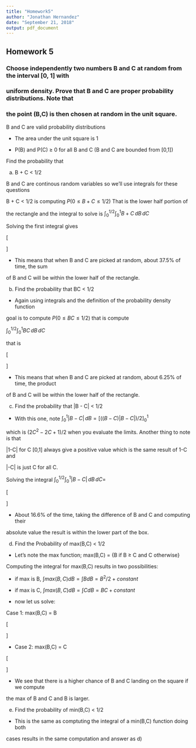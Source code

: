 ```yaml
---
title: "Homework5"
author: "Jonathan Hernandez"
date: "September 21, 2018"
output: pdf_document
---
```


## Homework 5

### Choose independently two numbers B and C at random from the interval [0, 1] with

### uniform density. Prove that B and C are proper probability distributions. Note that 

### the point (B,C) is then chosen at random in the unit square.

B and C are valid probability distributions

- The area under the unit square is 1

- P(B) and P(C) $\geq$ 0 for all B and C (B and C are bounded from [0,1])

Find the probability that 

a) B + C < 1/2

B and C are continous random variables so we'll use integrals for these questions

B + C < 1/2 is computing $P(0 \leq B + C \leq 1/2)$ That is the lower half portion of 

the rectangle and the integral to solve is $\int_{0}^{1/2}\int_{0}^{1} B + C \,dB\,dC$

Solving the first integral gives

\[
\begin{aligned}
  \int_{0}^{1/2} \bigg[B^2/2 + BC \bigg]_{0}^{1} dC = \int_{0}^{1/2} 1/2 + C \,dC = \\ 
  \bigg[C/2 + C^2/2\bigg]_{0}^{1/2} = 1/4 + 1/8 = 3/8 = 0.375
\end{aligned}
\]

- This means that when B and C are picked at random, about 37.5% of time, the sum

of B and C will be within the lower half of the rectangle.

b) Find the probability that BC < 1/2

- Again using integrals and the definition of the probability density function

goal is to compute $P(0 \leq BC \leq 1/2)$ that is compute 

$\int_{0}^{1/2}\int_{0}^{1} BC \,dB\,dC$

that is 

\[
\begin{aligned}
  \int_{0}^{1/2}\int_{0}^{1} BC \,dB\,dC = \\\int_{0}^{1/2} \bigg[B^2C/2 \bigg]_{0}^{1} dC 
  = \int_{0}^{1/2} C/2 \,dC = \\ \bigg[C^2/4\bigg]_{0}^{1/2} = 1/16 = 0.0625
\end{aligned}
\]

- This means that when B and C are picked at random, about 6.25% of time, the product

of B and C will be within the lower half of the rectangle.

c) Find the probability that |B - C| < 1/2

- With this one, note $\int_{0}^{1} |{B - C}| \,dB = \bigg[((B-C)|B-C|)/2\bigg]_{0}^{1}$

which is $(2C^2 - 2C + 1) / 2$ when you evaluate the limits. Another thing to note is that

|1-C| for C [0,1] always give a positive value which is the same result of 1-C and

|-C| is just C for all C.

Solving the integral $\int_{0}^{1/2}\int_{0}^{1} |{B - C}| \,dB\,dC =$ 

\[
\begin{aligned}
  1/2\int_{0}^{1/2}(2C^2 - 2C + 1) \,dC = 1/2 \bigg[2C^3/3 - C^2 + C \bigg]_{0}^{1}
  \\ = 1/2 \bigg[1/12 - 1/4 + 1/2 \bigg] = 1/6 = 0.16666
\end{aligned}
\]

- About 16.6% of the time, taking the difference of B and C and computing their 

absolute value the result is within the lower part of the box.

d) Find the Probability of max(B,C) < 1/2

- Let's note the max function; max(B,C) = {B if B $\geq$ C and C otherwise}

Computing the integral for max(B,C) results in two possibilities:

- if max is B, $\int max(B,C) dB = \int B dB = B^2/2 + constant$

- if max is C, $\int max(B,C) dB = \int C dB = BC + constant$

- now let us solve:

Case 1: max(B,C) = B

\[
\begin{aligned}
  \int_{0}^{1/2} \int_{0}^{1} B \,dB \,dC = \\
  \int_{0}^{1/2} \bigg[B^2/2 \bigg]_{0}^{1} \,dC = \int_{0}^{1/2} 1/2 \,dC = \\
  \bigg[ C/2  \bigg]_{0}^{1/2} = 1/4 = 0.25
\end{aligned}
\]

- Case 2: max(B,C) = C

\[
\begin{aligned}
  \int_{0}^{1/2} \int_{0}^{1} C \,dB \,dC = \\
  \int_{0}^{1/2} \bigg[BC \bigg]_{0}^{1} \,dC = \int_{0}^{1/2} C \,dC = \\
  \bigg[ C^2/2  \bigg]_{0}^{1/2} = 1/8 = 0.125
\end{aligned}
\]

- We see that there is a higher chance of B and C landing on the square if we compute

the max of B and C and B is larger.

e) Find the probability of min(B,C) < 1/2

- This is the same as comptuting the integral of a min(B,C) function doing both

cases results in the same computation and answer as d)